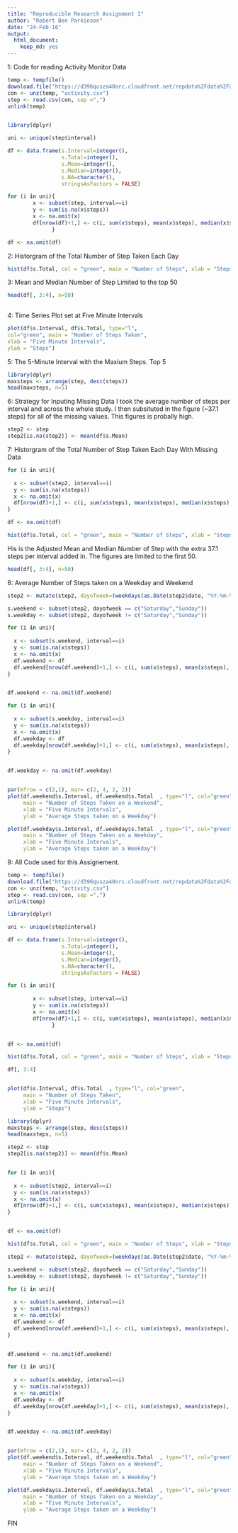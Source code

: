 ```yaml
---
title: "Reproducible Research Assignment 1"
author: "Robert Ben Parkinson"
date: "24-Feb-16"
output: 
  html_document: 
    keep_md: yes
---
```

1: Code for reading Activity Monitor Data

```r
temp <- tempfile()
download.file("https://d396qusza40orc.cloudfront.net/repdata%2Fdata%2Factivity.zip",temp)
con <- unz(temp, "activity.csv")
step <- read.csv(con, sep =",")
unlink(temp)


library(dplyr)

uni <- unique(step$interval)

df <- data.frame(s.Interval=integer(),
                 s.Total=integer(),
                 s.Mean=integer(),
                 s.Median=integer(),
                 s.NA=character(),
                 stringsAsFactors = FALSE)

for (i in uni){
        x <- subset(step, interval==i)
        y <- sum(is.na(x$steps))
        x <- na.omit(x)
        df[nrow(df)+1,] <- c(i, sum(x$steps), mean(x$steps), median(x$steps), y)
              }

df <- na.omit(df)


```
2: Historgram of the Total Number of Step Taken Each Day

```r

hist(df$s.Total, col = "green", main = "Number of Steps", xlab = "Steps")


```

3: Mean and Median Number of Step 
Limited to the top 50

```r
head(df[, 3:4], n=50)
    

```

4: Time Series Plot set at Five Minute Intervals

```r
plot(df$s.Interval, df$s.Total, type="l", 
col="green", main = "Number of Steps Taken",
xlab = "Five Minute Intervals",
ylab = "Steps")


```

5: The 5-Minute Interval with the Maxium Steps. Top 5

```r
library(dplyr)
maxsteps <- arrange(step, desc(steps))
head(maxsteps, n=5)

```
6: Strategy for Inputing Missing Data
I took the average number of steps per interval and across the whole study.
I then subsituted in the figure (~37.1 steps) for all of the missing values.
This figures is probally high.

```r
step2 <- step
step2[is.na(step2)] <- mean(df$s.Mean)

```
7: Historgram of the Total Number of Step Taken Each Day With Missing Data

```r
for (i in uni){
  
  x <- subset(step2, interval==i)
  y <- sum(is.na(x$steps))
  x <- na.omit(x)
  df[nrow(df)+1,] <- c(i, sum(x$steps), mean(x$steps), median(x$steps), y)
}

df <- na.omit(df)

hist(df$s.Total, col = "green", main = "Number of Steps", xlab = "Steps")


```
His is the Adjusted Mean and Median Number of Step with the extra 37.1 steps per interval added in.
The figures are limited to the first 50.

```r
head(df[, 3:4], n=50)
```


8: Average Number of Steps taken on a Weekday and Weekend


```r
step2 <- mutate(step2, dayofweek=(weekdays(as.Date(step2$date, "%Y-%m-%d"))))

s.weekend <- subset(step2, dayofweek == c("Saturday","Sunday"))
s.weekday <- subset(step2, dayofweek != c("Saturday","Sunday"))

for (i in uni){
  
  x <- subset(s.weekend, interval==i)
  y <- sum(is.na(x$steps))
  x <- na.omit(x)
  df.weekend <- df
  df.weekend[nrow(df.weekend)+1,] <- c(i, sum(x$steps), mean(x$steps), median(x$steps), y)
}


df.weekend <- na.omit(df.weekend)

for (i in uni){
  
  x <- subset(s.weekday, interval==i)
  y <- sum(is.na(x$steps))
  x <- na.omit(x)
  df.weekday <- df
  df.weekday[nrow(df.weekday)+1,] <- c(i, sum(x$steps), mean(x$steps), median(x$steps), y)
}


df.weekday <- na.omit(df.weekday)


par(mfrow = c(2,1), mar= c(2, 4, 2, 2))
plot(df.weekend$s.Interval, df.weekend$s.Total  , type="l", col="green", 
     main = "Number of Steps Taken on a Weekend",
     xlab = "Five Minute Intervals",
     ylab = "Average Steps taken on a Weekday")

plot(df.weekday$s.Interval, df.weekday$s.Total  , type="l", col="green", 
     main = "Number of Steps Taken on a Weekday",
     xlab = "Five Minute Intervals",
     ylab = "Average Steps taken on a Weekday")


```

9: All Code used for this Assignement.

```r
temp <- tempfile()
download.file("https://d396qusza40orc.cloudfront.net/repdata%2Fdata%2Factivity.zip",temp)
con <- unz(temp, "activity.csv")
step <- read.csv(con, sep =",")
unlink(temp)

library(dplyr)

uni <- unique(step$interval)

df <- data.frame(s.Interval=integer(),
                 s.Total=integer(),
                 s.Mean=integer(),
                 s.Median=integer(),
                 s.NA=character(),
                 stringsAsFactors = FALSE)

for (i in uni){
  
        x <- subset(step, interval==i)
        y <- sum(is.na(x$steps))
        x <- na.omit(x)
        df[nrow(df)+1,] <- c(i, sum(x$steps), mean(x$steps), median(x$steps), y)
              }


df <- na.omit(df)

hist(df$s.Total, col = "green", main = "Number of Steps", xlab = "Steps")

df[, 3:4]


plot(df$s.Interval, df$s.Total  , type="l", col="green", 
     main = "Number of Steps Taken",
     xlab = "Five Minute Intervals",
     ylab = "Steps")

library(dplyr)
maxsteps <- arrange(step, desc(steps))
head(maxsteps, n=5)

step2 <- step
step2[is.na(step2)] <- mean(df$s.Mean)


for (i in uni){
  
  x <- subset(step2, interval==i)
  y <- sum(is.na(x$steps))
  x <- na.omit(x)
  df[nrow(df)+1,] <- c(i, sum(x$steps), mean(x$steps), median(x$steps), y)
}


df <- na.omit(df)

hist(df$s.Total, col = "green", main = "Number of Steps", xlab = "Steps")

step2 <- mutate(step2, dayofweek=(weekdays(as.Date(step2$date, "%Y-%m-%d"))))

s.weekend <- subset(step2, dayofweek == c("Saturday","Sunday"))
s.weekday <- subset(step2, dayofweek != c("Saturday","Sunday"))

for (i in uni){
  
  x <- subset(s.weekend, interval==i)
  y <- sum(is.na(x$steps))
  x <- na.omit(x)
  df.weekend <- df
  df.weekend[nrow(df.weekend)+1,] <- c(i, sum(x$steps), mean(x$steps), median(x$steps), y)
}


df.weekend <- na.omit(df.weekend)

for (i in uni){
  
  x <- subset(s.weekday, interval==i)
  y <- sum(is.na(x$steps))
  x <- na.omit(x)
  df.weekday <- df
  df.weekday[nrow(df.weekday)+1,] <- c(i, sum(x$steps), mean(x$steps), median(x$steps), y)
}


df.weekday <- na.omit(df.weekday)


par(mfrow = c(2,1), mar= c(2, 4, 2, 2))
plot(df.weekend$s.Interval, df.weekend$s.Total  , type="l", col="green", 
     main = "Number of Steps Taken on a Weekend",
     xlab = "Five Minute Intervals",
     ylab = "Average Steps taken on a Weekday")

plot(df.weekday$s.Interval, df.weekday$s.Total  , type="l", col="green", 
     main = "Number of Steps Taken on a Weekday",
     xlab = "Five Minute Intervals",
     ylab = "Average Steps taken on a Weekday")


```

FIN